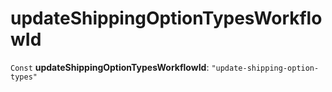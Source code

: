 
# updateShippingOptionTypesWorkflowId

 `Const` **updateShippingOptionTypesWorkflowId**: `"update-shipping-option-types"`
